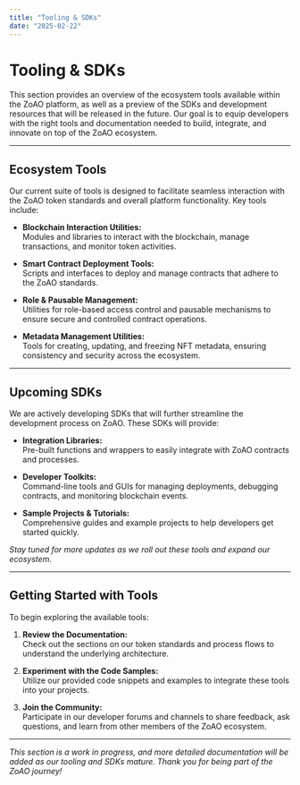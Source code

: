 ```yaml
---
title: "Tooling & SDKs"
date: "2025-02-22"
---
```


# Tooling & SDKs

This section provides an overview of the ecosystem tools available within the ZoAO platform, as well as a preview of the SDKs and development resources that will be released in the future. Our goal is to equip developers with the right tools and documentation needed to build, integrate, and innovate on top of the ZoAO ecosystem.

---

## Ecosystem Tools

Our current suite of tools is designed to facilitate seamless interaction with the ZoAO token standards and overall platform functionality. Key tools include:

- **Blockchain Interaction Utilities:**  
  Modules and libraries to interact with the blockchain, manage transactions, and monitor token activities.

- **Smart Contract Deployment Tools:**  
  Scripts and interfaces to deploy and manage contracts that adhere to the ZoAO standards.

- **Role & Pausable Management:**  
  Utilities for role-based access control and pausable mechanisms to ensure secure and controlled contract operations.

- **Metadata Management Utilities:**  
  Tools for creating, updating, and freezing NFT metadata, ensuring consistency and security across the ecosystem.

---

## Upcoming SDKs

We are actively developing SDKs that will further streamline the development process on ZoAO. These SDKs will provide:

- **Integration Libraries:**  
  Pre-built functions and wrappers to easily integrate with ZoAO contracts and processes.

- **Developer Toolkits:**  
  Command-line tools and GUIs for managing deployments, debugging contracts, and monitoring blockchain events.

- **Sample Projects & Tutorials:**  
  Comprehensive guides and example projects to help developers get started quickly.

*Stay tuned for more updates as we roll out these tools and expand our ecosystem.*

---

## Getting Started with Tools

To begin exploring the available tools:

1. **Review the Documentation:**  
   Check out the sections on our token standards and process flows to understand the underlying architecture.

2. **Experiment with the Code Samples:**  
   Utilize our provided code snippets and examples to integrate these tools into your projects.

3. **Join the Community:**  
   Participate in our developer forums and channels to share feedback, ask questions, and learn from other members of the ZoAO ecosystem.

---

*This section is a work in progress, and more detailed documentation will be added as our tooling and SDKs mature. Thank you for being part of the ZoAO journey!*